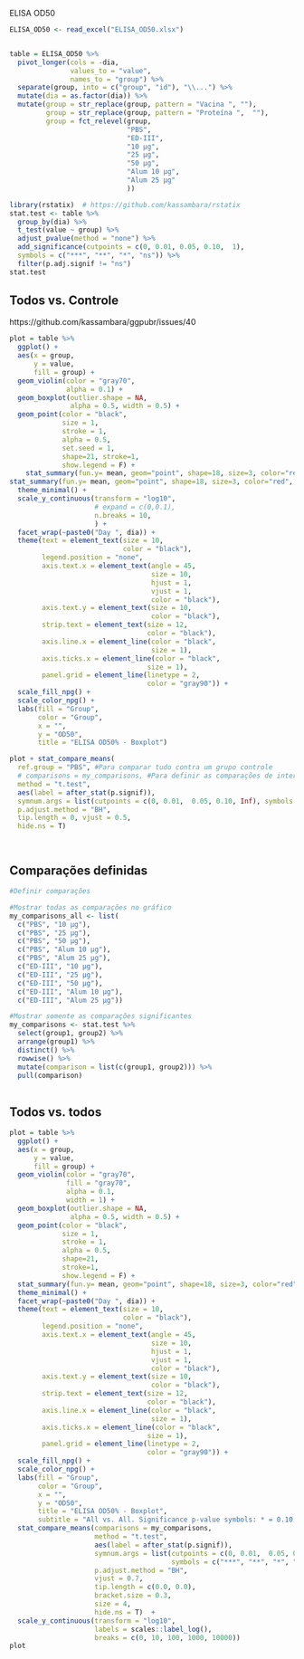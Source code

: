 






ELISA OD50
```r
ELISA_OD50 <- read_excel("ELISA_OD50.xlsx")


table = ELISA_OD50 %>% 
  pivot_longer(cols = -dia,
               values_to = "value",
               names_to = "group") %>% 
  separate(group, into = c("group", "id"), "\\...") %>% 
  mutate(dia = as.factor(dia)) %>% 
  mutate(group = str_replace(group, pattern = "Vacina ", ""),
         group = str_replace(group, pattern = "Proteína ",  ""),
         group = fct_relevel(group, 
                             "PBS",
                             "ED-III",
                             "10 μg",
                             "25 μg",
                             "50 μg",
                             "Alum 10 μg",
                             "Alum 25 μg"
                             )) 

library(rstatix)  # https://github.com/kassambara/rstatix
stat.test <- table %>%
  group_by(dia) %>%
  t_test(value ~ group) %>%
  adjust_pvalue(method = "none") %>%
  add_significance(cutpoints = c(0, 0.01, 0.05, 0.10,  1),
  symbols = c("***", "**", "*", "ns")) %>%
  filter(p.adj.signif != "ns")
stat.test
```

## Todos vs. Controle
https://github.com/kassambara/ggpubr/issues/40
```r
plot = table %>% 
  ggplot() +
  aes(x = group,
      y = value,
      fill = group) +
  geom_violin(color = "gray70",
              alpha = 0.1) +
  geom_boxplot(outlier.shape = NA,
               alpha = 0.5, width = 0.5) +
  geom_point(color = "black",
             size = 1,
             stroke = 1,
             alpha = 0.5,
             set.seed = 1,
             shape=21, stroke=1,
             show.legend = F) +
    stat_summary(fun.y= mean, geom="point", shape=18, size=3, color="red", fill="red", show.legend = F) +
stat_summary(fun.y= mean, geom="point", shape=18, size=3, color="red", fill="red", show.legend = F) +
  theme_minimal() +
  scale_y_continuous(transform = "log10",
                     # expand = c(0,0.1),
                     n.breaks = 10,
                     ) +
  facet_wrap(~paste0("Day ", dia)) +
  theme(text = element_text(size = 10,
                            color = "black"),
        legend.position = "none",
        axis.text.x = element_text(angle = 45,
                                   size = 10,
                                   hjust = 1,
                                   vjust = 1,
                                   color = "black"),
        axis.text.y = element_text(size = 10,
                                   color = "black"),
        strip.text = element_text(size = 12,
                                  color = "black"),
        axis.line.x = element_line(color = "black",
                                   size = 1),
        axis.ticks.x = element_line(color = "black",
                                  size = 1),
        panel.grid = element_line(linetype = 2,
                                  color = "gray90")) +
  scale_fill_npg() +
  scale_color_npg() +
  labs(fill = "Group",
       color = "Group",
       x = "",
       y = "OD50",
       title = "ELISA OD50% - Boxplot")

plot + stat_compare_means(
  ref.group = "PBS", #Para comparar tudo contra um grupo controle
  # comparisons = my_comparisons, #Para definir as comparações de interesse. Aqui, mostra-se a linha de comparação.
  method = "t.test", 
  aes(label = after_stat(p.signif)),
  symnum.args = list(cutpoints = c(0, 0.01,  0.05, 0.10, Inf), symbols = c("***", "**", "*", "ns")),
  p.adjust.method = "BH",
  tip.length = 0, vjust = 0.5,
  hide.ns = T)




```

## Comparações definidas
```r
#Definir comparações

#Mostrar todas as comparações no gráfico
my_comparisons_all <- list( 
  c("PBS", "10 μg"),
  c("PBS", "25 μg"),
  c("PBS", "50 μg"),
  c("PBS", "Alum 10 μg"),
  c("PBS", "Alum 25 μg"),
  c("ED-III", "10 μg"),
  c("ED-III", "25 μg"),
  c("ED-III", "50 μg"),
  c("ED-III", "Alum 10 μg"),
  c("ED-III", "Alum 25 μg"))

#Mostrar somente as comparações significantes
my_comparisons <- stat.test %>%
  select(group1, group2) %>% 
  arrange(group1) %>% 
  distinct() %>% 
  rowwise() %>%
  mutate(comparison = list(c(group1, group2))) %>%
  pull(comparison)
  
```

## Todos vs. todos
```r
plot = table %>% 
  ggplot() +
  aes(x = group,
      y = value,
      fill = group) +
  geom_violin(color = "gray70",
              fill = "gray70",
              alpha = 0.1, 
              width = 1) +
  geom_boxplot(outlier.shape = NA,
               alpha = 0.5, width = 0.5) +
  geom_point(color = "black",
             size = 1,
             stroke = 1,
             alpha = 0.5,
             shape=21, 
             stroke=1,
             show.legend = F) +
  stat_summary(fun.y= mean, geom="point", shape=18, size=3, color="red", fill="red", show.legend = F) +
  theme_minimal() +
  facet_wrap(~paste0("Day ", dia)) +
  theme(text = element_text(size = 10,
                            color = "black"),
        legend.position = "none",
        axis.text.x = element_text(angle = 45,
                                   size = 10,
                                   hjust = 1,
                                   vjust = 1,
                                   color = "black"),
        axis.text.y = element_text(size = 10,
                                   color = "black"),
        strip.text = element_text(size = 12,
                                  color = "black"),
        axis.line.x = element_line(color = "black",
                                   size = 1),
        axis.ticks.x = element_line(color = "black",
                                  size = 1),
        panel.grid = element_line(linetype = 2,
                                  color = "gray90")) +
  scale_fill_npg() +
  scale_color_npg() +
  labs(fill = "Group",
       color = "Group",
       x = "",
       y = "OD50",
       title = "ELISA OD50% - Boxplot",
       subtitle = "All vs. All. Significance p-value symbols: * = 0.10, ** = 0.05, *** = < 0.01") +
  stat_compare_means(comparisons = my_comparisons,
                     method = "t.test",
                     aes(label = after_stat(p.signif)),
                     symnum.args = list(cutpoints = c(0, 0.01,  0.05, 0.10, Inf),
                                        symbols = c("***", "**", "*", "ns")),
                     p.adjust.method = "BH",
                     vjust = 0.7,
                     tip.length = c(0.0, 0.0),
                     bracket.size = 0.3,
                     size = 4,
                     hide.ns = T)  +
  scale_y_continuous(transform = "log10", 
                     labels = scales::label_log(),
                     breaks = c(0, 10, 100, 1000, 10000))
plot

```













